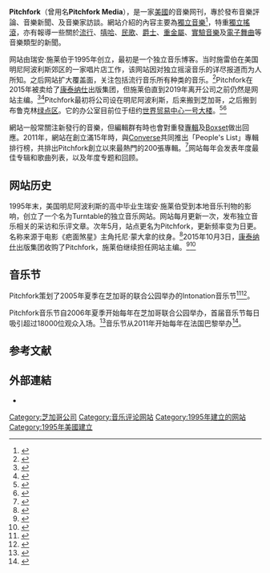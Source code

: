 {{Infobox website
| name= Pitchfork
|logo=[[File:Pitchfork_logo_symbol.svg|50px]] [[File:Pitchfork_logo.svg|200px]]|logo_caption=Pitchfork 的标志|screenshot=Pitchfork.com screenshot.png| url= [http://pitchfork.com/ pitchfork.com]
| alexa= {{loss}} 4,300（2013年5月）<ref>{{cite web|url=http://www.alexa.com/siteinfo/pitchfork.com|title=Pitchfork.com Site Info|publisher=[[Alexa_Internet|Alexa Internet]]|accessdate=2013-05-24|language=en|archive-date=2011-05-26|archive-url=https://web.archive.org/web/20110526235833/http://www.alexa.com/siteinfo/pitchfork.com|dead-url=no}}</ref>
|caption=Pitchfork网站首页截图| type= 音樂網刊
| language= [[英文|英文]]
| registration= 否
| owner= [[康泰纳仕|康泰纳仕]]
| author = 瑞安·施莱伯
|editor=普贾·帕特尔| launch_date= {{Start date and age|1995}}
| current_status= 線上
}}

'''Pitchfork'''（曾用名'''Pitchfork Media'''），是一家[[美國|美國]]的音樂网刊，專於發布音樂評論、音樂新聞、及音樂家訪談。網站介紹的內容主要為[[獨立音樂|獨立音樂]]<ref>{{cite web|title=Pitchfork Media|url=http://www.abc.net.au/triplej/review/print/s1225869.htm|accessdate=2013-05-24|author=Anna Burns|publisher=[[澳洲廣播公司|澳洲廣播公司]]|language=en|archive-date=2012-04-30|archive-url=https://www.webcitation.org/67JWyAXU2?url=http://www.abc.net.au/triplej/review/print/s1225869.htm|dead-url=no}}</ref>，特重[[獨立搖滾|獨立搖滾]]，亦有報導一些關於[[流行_(音樂類型)|流行]]、[[嘻哈音樂|嘻哈]]、[[民俗音樂|民歌]]、[[爵士樂|爵士]]、[[重金屬音樂|重金屬]]、[[實驗音樂|實驗音樂]]及[[電子舞曲|電子舞曲]]等音樂類型的新聞。

网站由瑞安·施莱伯于1995年创立，最初是一个独立音乐博客。当时施雷伯在美国明尼阿波利斯郊区的一家唱片店工作，该网站因对独立摇滚音乐的详尽报道而为人所知。之后网站扩大覆盖面，关注包括流行音乐所有种类的音乐。<ref>{{cite journal|title=Are Professional Music Critics an Endangered Species?|url=http://ajr.org/2014/11/13/music-critics-role-changing/|last=Singer|first=Dan|date=November 13, 2014|journal=[[American_Journalism_Review|American Journalism Review]]|access-date=September 13, 2015|archive-date=September 16, 2015|archive-url=https://web.archive.org/web/20150916084007/http://ajr.org/2014/11/13/music-critics-role-changing/|url-status=live}}</ref>Pitchfork在2015年被卖给了[[康泰纳仕|康泰纳仕]]出版集团，但施莱伯直到2019年离开公司之前仍然是网站主编。<ref name="nyt-condenastpitchfork">{{cite news|title=Condé Nast Buys Pitchfork Media|url=https://www.nytimes.com/2015/10/14/business/media/conde-nast-buys-pitchfork-media.html?src=twr&_r=0|access-date=October 13, 2015|work=The New York Times|archive-date=July 9, 2017|archive-url=https://web.archive.org/web/20170709104537/https://www.nytimes.com/2015/10/14/business/media/conde-nast-buys-pitchfork-media.html?src=twr&_r=0|url-status=live}}</ref><ref name="leaves1">{{cite web|title=Pitchfork's Ryan Schreiber shaped Internet music journalism and now leaves it behind|url=https://www.latimes.com/entertainment/music/la-et-ms-pitchfork-ryan-schreiber-20190109-story.html|access-date=January 24, 2019|date=January 9, 2019|last=Brown|first=August|website=Los Angeles Times|archive-url=https://web.archive.org/web/20190123224104/https://www.latimes.com/entertainment/music/la-et-ms-pitchfork-ryan-schreiber-20190109-story.html|archive-date=January 23, 2019|url-status=live}}</ref>Pitchfork最初将公司设在明尼阿波利斯，后来搬到芝加哥，之后搬到布鲁克林[[綠點區|绿点区]]。它的办公室目前位于纽约[[世界貿易中心一號大樓|世界贸易中心一号大楼]]。<ref>{{Cite web|title=Pitchfork Media to Leave Hipster Digs for Condé Nast's 1 WTC Headquarters|url=https://wwd.com/business-news/media/pitchfork-media-move-to-conde-nast-offices-one-world-trade-center-from-brooklyn-10407060-10407060/|access-date=2020-08-07|date=2016-04-11|last=Steigrad|first=Alexandra|website=Women's Wear Daily|language=en|archive-url=https://web.archive.org/web/20200919225355/https://wwd.com/business-news/media/pitchfork-media-move-to-conde-nast-offices-one-world-trade-center-from-brooklyn-10407060-10407060/|archive-date=September 19, 2020|url-status=live}}</ref><ref>{{Cite web|title=Pitchfork Acquired by Condé Nast|url=https://pitchfork.com/news/61621-pitchfork-acquired-by-conde-nast/|access-date=2021-10-14|date=2015-10-13|publisher=Pitchfork|language=en-US|archive-date=2022-04-23|archive-url=https://web.archive.org/web/20220423165218/https://pitchfork.com/news/61621-pitchfork-acquired-by-conde-nast/}}</ref>

網站一般常關注新發行的音樂，但編輯群有時也會對重發[[專輯|專輯]]及[[Boxset|Boxset]]做出回應。2011年，網站在創立滿15年時，與[[Converse|Converse]]共同推出「People's List」專輯排行榜，共排出Pitchfork創立以來最熱門的200張專輯。<ref>{{cite web|url=http://pitchfork.com/peopleslist/|title=People's List|accessdate=2013-05-24|publisher=Pitchfork|language=en|archive-date=2020-05-27|archive-url=https://web.archive.org/web/20200527020756/http://pitchfork.com/peopleslist/|dead-url=no}}</ref>网站每年会发表年度最佳专辑和歌曲列表，以及年度专题和回顾。

== 网站历史 ==
1995年末，美国明尼阿波利斯的高中毕业生瑞安·施莱伯受到本地音乐刊物的影响，创立了一个名为Turntable的独立音乐网站。网站每月更新一次，发布独立音乐相关的采访和乐评文章。次年5月，站点更名为Pitchfork，更新频率变为日更。名称来源于电影《疤面煞星》主角托尼·蒙大拿的纹身。<ref name="Washington Post">{{cite web|title=Giving Indie Acts A Plug, or Pulling It|url=https://www.washingtonpost.com/wp-dyn/content/article/2006/04/28/AR2006042800457.html|access-date=April 27, 2017|date=April 30, 2006|last=Freedom du Lac|first=J.|website=[[The_Washington_Post|The Washington Post]]|archive-url=https://web.archive.org/web/20170425215349/http://www.washingtonpost.com/wp-dyn/content/article/2006/04/28/AR2006042800457.html|archive-date=April 25, 2017|url-status=live}}</ref>2015年10月3日，[[康泰纳仕|康泰纳仕]]出版集团收购了Pitchfork，施莱伯继续担任网站主编。<ref name="nyt-condenastpitchfork2">{{cite news|title=Condé Nast Buys Pitchfork Media|url=https://www.nytimes.com/2015/10/14/business/media/conde-nast-buys-pitchfork-media.html?src=twr&_r=0|access-date=October 13, 2015|work=The New York Times|archive-date=July 9, 2017|archive-url=https://web.archive.org/web/20170709104537/https://www.nytimes.com/2015/10/14/business/media/conde-nast-buys-pitchfork-media.html?src=twr&_r=0|url-status=live}}</ref><ref>{{cite web|title=Pitchfork Masthead|url=https://pitchfork.com/masthead/|access-date=July 18, 2016|publisher=Pitchfork|archive-url=https://web.archive.org/web/20190526192420/https://pitchfork.com/masthead/|archive-date=May 26, 2019|url-status=live}}</ref>

== 音乐节 ==
Pitchfork策划了2005年夏季在芝加哥的联合公园举办的Intonation音乐节<ref>{{Cite web|title=Intonation Music Festival|url=http://chicagoreader.com/arts-culture/intonation-music-festival-2/|access-date=2021-11-17|date=2005-07-14|last=Reader|first=Chicago|work=Chicago Reader|language=en-US|archive-date=2022-04-01|archive-url=https://web.archive.org/web/20220401051351/https://chicagoreader.com/arts-culture/intonation-music-festival-2/}}</ref><ref>{{Cite web|title=2005 Intonation Music Festival curated by Pitchfork poster - I was digging in my parents' basement a few months back and I came upon this relic. Thought you guys might like to see it before this weekend!|url=http://www.reddit.com/r/PitchforkMusicFest/comments/cdkmpt/2005_intonation_music_festival_curated_by/|access-date=2021-11-17|date=2019-07-15|last=futbolnico|work=r/PitchforkMusicFest|archive-date=2022-04-01|archive-url=https://web.archive.org/web/20220401051355/https://www.reddit.com/r/PitchforkMusicFest/comments/cdkmpt/2005_intonation_music_festival_curated_by/}}</ref>。

Pitchfork音乐节自2006年夏季开始每年在芝加哥联合公园举办，首届音乐节每日吸引超过18000位观众入场。<ref>{{Cite web|title=Pitchfork Music Festival 2006|url=https://pitchfork.com/features/article/6393-pitchfork-music-festival-2006/|access-date=2021-11-17|work=Pitchfork|language=en|archive-date=2021-11-17|archive-url=https://web.archive.org/web/20211117083253/https://pitchfork.com/features/article/6393-pitchfork-music-festival-2006/}}</ref>音乐节从2011年开始每年在法国巴黎举办<ref>{{Cite web|title=Pitchfork Music Festival Paris Set Times Announced|url=https://pitchfork.com/news/44402-pitchfork-music-festival-paris-set-times-announced/|access-date=2021-11-17|date=2011-10-25|last=Nast|first=Condé|work=Pitchfork|language=en-US|archive-date=2022-04-01|archive-url=https://web.archive.org/web/20220401045505/https://pitchfork.com/news/44402-pitchfork-music-festival-paris-set-times-announced/}}</ref>。

== 参考文献 ==
{{Reflist}}

==外部連結==
* {{Official website}}

[[Category:芝加哥公司|Category:芝加哥公司]]
[[Category:音乐评论网站|Category:音乐评论网站]]
[[Category:1995年建立的网站|Category:1995年建立的网站]]
[[Category:1995年美國建立|Category:1995年美國建立]]